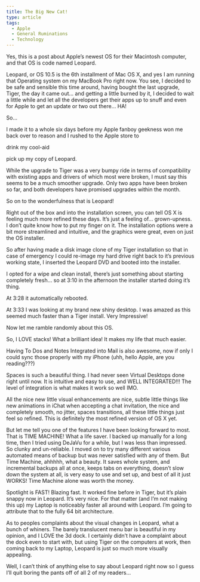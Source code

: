 ```yaml
---
title: The Big New Cat!
type: article
tags:
  - Apple
  - General Ruminations
  - Technology
---
```


Yes, this is a post about Apple’s newest OS for their Macintosh computer, and that OS is code named Leopard.

Leopard, or OS 10.5 is the 6th installment of Mac OS X, and yes I am running that Operating system on my MacBook Pro right now. You see, I decided to be safe and sensible this time around, having bought the last upgrade, Tiger, the day it came out… and getting a little burned by it, I decided to wait a little while and let all the developers get their apps up to snuff and even for Apple to get an update or two out there… HA!

So…

I made it to a whole six days before my Apple fanboy geekness won me back over to reason and I rushed to the Apple store to

drink my cool-aid

pick up my copy of Leopard.

While the upgrade to Tiger was a very bumpy ride in terms of compatibility with existing apps and drivers of which most were broken, I must say this seems to be a much smoother upgrade. Only two apps have been broken so far, and both developers have promised upgrades within the month.

So on to the wonderfulness that is Leopard!

Right out of the box and into the installation screen, you can tell OS X is feeling much more refined these days. It’s just a feeling of… grown-upness. I don’t quite know how to put my finger on it. The installation options were a bit more streamlined and intuitive, and the graphics were great, even on just the OS installer.

So after having made a disk image clone of my Tiger installation so that in case of emergency I could re-image my hard drive right back to it’s previous working state, I inserted the Leopard DVD and booted into the installer.

I opted for a wipe and clean install, there’s just something about starting completely fresh… so at 3:10 in the afternoon the installer started doing it’s thing.

At 3:28 it automatically rebooted.

At 3:33 I was looking at my brand new shiny desktop. I was amazed as this seemed much faster than a Tiger install. Very Impressive!

Now let me ramble randomly about this OS.

So, I LOVE stacks! What a brilliant idea! It makes my life that much easier.

Having To Dos and Notes Integrated into Mail is also awesome, now if only I could sync those properly with my iPhone (uhh, hello Apple, are you reading???)

Spaces is such a beautiful thing. I had never seen Virtual Desktops done right until now. It is intuitive and easy to use, and WELL INTEGRATED!!! The level of integration is what makes it work so well IMO.

All the nice new little visual enhancements are nice, subtle little things like new animations in iChat when accepting a chat invitation, the nice and completely smooth, no jitter, spaces transitions, all these little things just feel so refined. This is definitely the most refined version of OS X yet.

But let me tell you one of the features I have been looking forward to most. That is TIME MACHINE! What a life saver. I backed up manually for a long time, then I tried using DeJaVu for a while, but I was less than impressed. So clunky and un-reliable. I moved on to try many different various automated means of backup but was never satisfied with any of them. But Time Machine, ahhhhh, what a beauty. It saves whole system, and incremental backups all at once, keeps tabs on everything, doesn’t slow down the system at all, is very easy to use and set up, and best of all it just WORKS! Time Machine alone was worth the money.

Spotlight is FAST! Blazing fast. It worked fine before in Tiger, but it’s plain snappy now in Leopard. It’s very nice. For that matter (and I’m not making this up) my Laptop is noticeably faster all around with Leopard. I’m going to attribute that to the fully 64 bit architecture.

As to peoples complaints about the visual changes in Leopard, what a bunch of whiners. The barely translucent menu bar is beautiful in my opinion, and I LOVE the 3d dock. I certainly didn’t have a complaint about the dock even to start with, but using Tiger on the computers at work, then coming back to my Laptop, Leopard is just so much more visually appealing.

Well, I can’t think of anything else to say about Leopard right now so I guess I’ll quit boring the pants off of all 2 of my readers…
